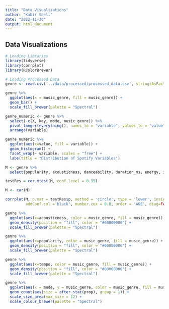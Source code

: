 ```yaml
---
title: "Data Visualizations"
author: "Kabir Snell"
date: "2022-11-30"
output: html_document
---
```

## Data Visualizations

```R
# Loading Libraries
library(tidyverse)
library(corrplot)
library(RColorBrewer)
```

```R
# Loading Processed Data
genre <- read.csv('../data/processed/processed_data.csv', stringsAsFactors = TRUE)
```

```R
genre %>%
  ggplot(aes(x = music_genre, fill = music_genre)) +
  geom_bar() +
  scale_fill_brewer(palette = "Spectral")
```

```R
genre_numeric <- genre %>%
  select(-c(X, key, mode, music_genre)) %>%
  pivot_longer(everything(), names_to = "variable", values_to = "value") %>%
  arrange(variable)

genre_numeric %>%
  ggplot(aes(x=value, fill = variable)) +
  geom_histogram() +
  facet_wrap(~ variable, scales = "free") +
  labs(title = "Distribution of Spotify Variables")
```

```R
M <- genre %>%
  select(popularity, acousticness, danceability, duration_ms, energy, instrumentalness, liveness, loudness, speechiness, tempo, valence)

testRes = cor.mtest(M, conf.level = 0.95)

M <- cor(M)

corrplot(M, p.mat = testRes$p, method = 'circle', type = 'lower', insig='blank',
         addCoef.col ='black', number.cex = 0.8, order = 'AOE', diag=FALSE)
```

```R
genre %>%
  ggplot(aes(x=acousticness, color = music_genre, fill = music_genre)) +
  geom_density(position = "fill", color = "#00000000") +
  scale_fill_brewer(palette = "Spectral")
```
```R
genre %>%
  ggplot(aes(x=popularity, color = music_genre, fill = music_genre)) +
  geom_density(position = "fill", color = "#00000000") +
  scale_fill_brewer(palette = "Spectral")
```

```R
genre %>%
  ggplot(aes(x=tempo, color = music_genre, fill = music_genre)) +
  geom_density(position = "fill", color = "#00000000") +
  scale_fill_brewer(palette = "Spectral")
```

```R
genre %>%
  ggplot(aes(x = mode, y = music_genre, color = music_genre, fill = music_genre)) +
  geom_count(aes(size = after_stat(prop), group = 1)) +
  scale_size_area(max_size = 12) +
  scale_colour_brewer(palette = "Spectral")
```


